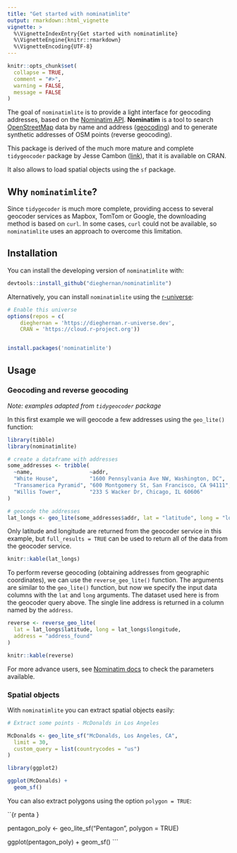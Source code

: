 ```yaml
---
title: "Get started with nominatimlite"
output: rmarkdown::html_vignette
vignette: >
  %\VignetteIndexEntry{Get started with nominatimlite}
  %\VignetteEngine{knitr::rmarkdown}
  %\VignetteEncoding{UTF-8}
---
```


```r
knitr::opts_chunk$set(
  collapse = TRUE,
  comment = "#>",
  warning = FALSE,
  message = FALSE
)
```

The goal of `nominatimlite` is to provide a light interface for geocoding
addresses, based on the [Nominatim
API](https://nominatim.org/release-docs/latest/). **Nominatim** is a tool to
search [OpenStreetMap](https://www.openstreetmap.org/) data by name and address
([geocoding](https://wiki.openstreetmap.org/wiki/Geocoding "Geocoding")) and to
generate synthetic addresses of OSM points (reverse geocoding).

This package is derived of the much more mature and complete `tidygeocoder`
package by Jesse Cambon ([link](https://jessecambon.github.io/tidygeocoder/)),
that it is available on CRAN.

It also allows to load spatial objects using the `sf` package.

## Why `nominatimlite`?

Since `tidygecoder` is much more complete, providing access to several geocoder
services as Mapbox, TomTom or Google, the downloading method is based on `curl`.
In some cases, `curl` could not be available, so `nominatimlite` uses an
approach to overcome this limitation.


## Installation

You can install the developing version of `nominatimlite` with:

``` r
devtools::install_github("dieghernan/nominatimlite")
```

Alternatively, you can install `nominatimlite` using the
[r-universe](https://dieghernan.r-universe.dev/ui#builds):

``` r
# Enable this universe
options(repos = c(
    dieghernan = 'https://dieghernan.r-universe.dev',
    CRAN = 'https://cloud.r-project.org'))


install.packages('nominatimlite')
```

## Usage

### Geocoding and reverse geocoding

*Note: examples adapted from `tidygeocoder` package *

In this first example we will geocode a few addresses using the `geo_lite()`
function:

```r
library(tibble)
library(nominatimlite)

# create a dataframe with addresses
some_addresses <- tribble(
  ~name,                  ~addr,
  "White House",          "1600 Pennsylvania Ave NW, Washington, DC",
  "Transamerica Pyramid", "600 Montgomery St, San Francisco, CA 94111",
  "Willis Tower",         "233 S Wacker Dr, Chicago, IL 60606"
)

# geocode the addresses
lat_longs <- geo_lite(some_addresses$addr, lat = "latitude", long = "longitude")
```

Only latitude and longitude are returned from the geocoder service in this
example, but `full_results = TRUE` can be used to return all of the data from
the geocoder service.

```r
knitr::kable(lat_longs)
```

To perform reverse geocoding (obtaining addresses from geographic coordinates),
we can use the `reverse_geo_lite()` function. The arguments are similar to the
`geo_lite()` function, but now we specify the input data columns with the `lat`
and `long` arguments. The dataset used here is from the geocoder query above.
The single line address is returned in a column named by the `address`.

```r
reverse <- reverse_geo_lite(
  lat = lat_longs$latitude, long = lat_longs$longitude,
  address = "address_found"
)
```

```r
knitr::kable(reverse)
```

For more advance users, see [Nominatim
docs](https://nominatim.org/release-docs/latest/api/Search/) to check the
parameters available.

### Spatial objects

With `nominatimlite` you can extract spatial objects easily:

```r

# Extract some points - McDonalds in Los Angeles

McDonalds <- geo_lite_sf("McDonalds, Los Angeles, CA",
  limit = 30,
  custom_query = list(countrycodes = "us")
)

library(ggplot2)

ggplot(McDonalds) +
  geom_sf()
```

You can also extract polygons using the option `polygon = TRUE`:

``{r penta }

pentagon_poly <- geo_lite_sf("Pentagon", polygon = TRUE)

ggplot(pentagon_poly) +
  geom_sf()
```